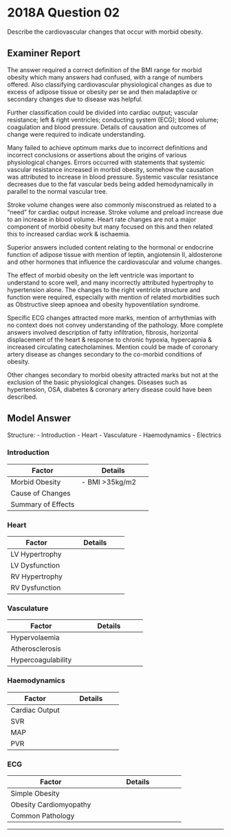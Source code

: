 # 2018A Question 02 

Describe the cardiovascular changes that occur with morbid obesity.


## Examiner Report

The answer required a correct definition of the BMI range for morbid obesity which many answers had confused, with a range of numbers offered. Also classifying cardiovascular physiological changes as due to excess of adipose tissue or obesity per se and then maladaptive or secondary changes due to disease was helpful.


Further classification could be divided into cardiac output; vascular resistance; left & right ventricles; conducting system (ECG); blood volume; coagulation and blood pressure. Details of causation and outcomes of change were required to indicate understanding.


Many failed to achieve optimum marks due to incorrect definitions and incorrect conclusions or assertions about the origins of various physiological changes. Errors occurred with statements that systemic vascular resistance increased in morbid obesity, somehow the causation was attributed to increase in blood pressure. Systemic vascular resistance decreases due to the fat vascular beds being added hemodynamically in parallel to the normal vascular tree.


Stroke volume changes were also commonly misconstrued as related to a “need” for cardiac output increase. Stroke volume and preload increase due to an increase in blood volume. Heart rate changes are not a major component of morbid obesity but many focused on this and then related this to increased cardiac work & ischaemia.


Superior answers included content relating to the hormonal or endocrine function of adipose tissue with mention of leptin, angiotensin II, aldosterone and other hormones that influence the cardiovascular and volume changes.


The effect of morbid obesity on the left ventricle was important to understand to score well, and many incorrectly attributed hypertrophy to hypertension alone. The changes to the right ventricle structure and function were required, especially with mention of related morbidities such as Obstructive sleep apnoea and obesity hypoventilation syndrome.


Specific ECG changes attracted more marks, mention of arrhythmias with no context does not convey understanding of the pathology. More complete answers involved description of fatty infiltration, fibrosis, horizontal displacement of the heart & response to chronic hypoxia, hypercapnia & increased circulating catecholamines. Mention could be made of coronary artery disease as changes secondary to the co-morbid conditions of obesity.


Other changes secondary to morbid obesity attracted marks but not at the exclusion of the basic physiological changes. Diseases such as hypertension, OSA, diabetes & coronary artery disease could have been described.


## Model Answer

Structure:
- Introduction
- Heart
- Vasculature
- Haemodynamics
- Electrics


### Introduction


|Factor|Details|
| -- | -- |
|Morbid Obesity|- BMI >35kg/m2|
|Cause of Changes|<p>- ↑ Fat mass</p><p>- ↑ Lean mass → ↑ Metabolic rate</p><p>- ↑ Blood volume</p><p>- Neurohormonal changes (adipokines, SNS)</p><p>- Comorbidities</p>|
|Summary of Effects|<p>- Decreased reserve</p><p>&emsp;- High LVEDP and near-maximal SV at rest</p><p>&emsp;- Increase in cardiac output mainly by increase in heart rate</p><p>&emsp;- Poor tolerance of exercise, post-op SIRS, excess IV fluid</p><p>&emsp;- Risk of LV failure independent of cardiomyopathy</p><p>- Increased risk of multiple diseases</p><p>&emsp;- Atherosclerosis</p><p>&emsp;- Sleep-disordered breathing</p>|

### Heart


|Factor|Details|
| -- | -- |
|LV Hypertrophy|<p>- Present in 80%</p><p>- Eccentric: ↑ Blood volume → Preload</p><p>- Concentric: Only if ↑ SVR</p><p>- Cause: Leptin, angiotensin 2, resistin, SNS</p><p>→ ↓ Compliance → ↑ Filling pressure</p><p>→ Risk of type 2 AMI</p>|
|LV Dysfunction|<p>- Multiple types of cardiomyopathy possible:</p><p>&emsp;- Volume-overloaded → Eccentric</p><p>&emsp;- Obesity-induced (fat infiltration, fibrosis)</p><p>&emsp;- Ischaemic (TNFα, IL-6 → Atherosclerosis)</p><p>&emsp;- Hypertensive (angiotensin 2 → ↑ SVR)</p>|
|RV Hypertrophy|<p>- Present in 30%</p><p>- Cause: PHTN (e.g. Sleep-disordered breathing, leptin, angiotensin 2, resistin)</p>|
|RV Dysfunction|<p>- Causes: Sleep-disordered breathing → Cor pulmonale, congestive heart failure</p><p>→ Poorly tolerate ↓ PaO~2~, ↑ PaCO~2~, ↓ pH</p>|

### Vasculature


|Factor|Details|
| -- | -- |
|Hypervolaemia|<p>- ↑ Lean mass → ↑ VO~2~ → Secondary polycythaemia</p><p>- ↑ Angiotensin 2, aldosterone, ↓ ANP → ↑ Na^+^/H~2~O reabsorption → ↑ ECF and plasma volume</p><p>→ Absolute blood volume ↑ </p><p>→ Relative blood volume ↓ (approx. 45mL/kg)</p>|
|Atherosclerosis|<p>- TNFα, IL-6 → Metabolic syndrome, T2DM → ↑ Rate atherosclerosis</p><p>→ ↑ Risk AMI, stroke peri-op</p>|
|Hypercoagulability|<p>- Inflammatory, procoag state: ↑ TNFα, IL-6, PAI-1</p><p>→ ↑ Risk VTE peri-op</p><p>→ ↑ Risk AMI, stroke peri-op</p>|

### Haemodynamics


|Factor|Details|
| -- | -- |
|Cardiac Output|<p>- ↔ HR</p><p>- ↑ SV and CO</p><p>&emsp;- ↑ Lean mass → ↑ VO~2~</p><p>&emsp;- ↑ Blood volume –> ↑ preload</p><p>&emsp;- ↑ SNS → ↑ Contractility</p><p>→ Minimal change cardiac index</p><p>→ ↑ MVO~2~</p><p>→ ↑ Risk of ischaemia</p>|
|SVR|<p>Variable:</p><p>- ↓ SVR: ↑ lean and fat mass → Addition of parallel circuits</p><p>- ↑ SVR: Angiotensin 2</p>|
|MAP|<p>Variable</p><p>- ↔: The case in simple obesity</p><p>- ↑ : If ↑ SVR</p>|
|PVR|<p>- Sleep-disordered breathing → Chronic ↓ PaO~2~, ↑ PaCO~2~ → ↑ PVR</p><p>→ Poorly tolerate further ↓ PaO~2~, ↑ PaCO~2~, ↓ pH</p><p>→ Risk RV failure</p>|

### ECG


|Factor|Details|
| -- | -- |
|Simple Obesity|<p>Cause: Horizontal displacement by visceral fat</p><p>- Low voltage</p><p>- Left axis deviation of P, QRS and T waves</p><p>- Flat T waves inferolaterally</p>|
|Obesity Cardiomyopathy|<p>Cause: Fatty infiltration, fibrosis, lipotoxicity</p><p>- Prolonged QT interval</p><p>- AV block</p><p>- Bundle branch block</p><p>→ Risk of AV block including third degree, trifascicular</p>|
|Common Pathology|<p>- AF: Absent P wave, wandering baseline</p><p>- Ischaemia: ST↑ ↓ , TWI, pathological Q waves</p><p>- Cor pulmonale (OSA, OHS): LAD, RBBB, small voltage</p>|


--- 

